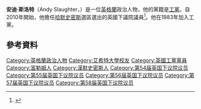 '''安迪·斯洛特'''（Andy Slaughter，{{bd|1960年|9月29日}}）是一位[[英格蘭|英格蘭]]政治人物，他的黨籍是[[工黨_(英國)|工黨]]。自2010年開始，他擔任[[哈默史密斯_(英國國會選區)|哈默史密斯]]選區選出的英國下議院議員<ref>{{cite news |url=http://www.theyworkforyou.com/mp/andrew_slaughter/ealing,_acton_and_shepherd%27s_bush |title=Andy Slaughter at Theyworkforyou.com |accessdate=25 February 2010 |work=theyworkforyou.com |archive-date=2019-07-09 |archive-url=https://web.archive.org/web/20190709171734/https://www.theyworkforyou.com/mp/andrew_slaughter/ealing,_acton_and_shepherd%27s_bush |dead-url=no }}</ref>。他在1983年加入工黨。
==參考資料==
{{Reflist}}


{{DEFAULTSORT:Slaughter, Andy}}
[[Category:英格蘭政治人物|Category:英格蘭政治人物]]
[[Category:艾希特大學校友|Category:艾希特大學校友]]
[[Category:英國工黨黨員|Category:英國工黨黨員]]
[[Category:富勒姆人|Category:富勒姆人]]
[[Category:漢默史密斯人|Category:漢默史密斯人]]
[[Category:第54届英国下议院议员|Category:第54届英国下议院议员]]
[[Category:第55届英国下议院议员|Category:第55届英国下议院议员]]
[[Category:第56届英国下议院议员|Category:第56届英国下议院议员]]
[[Category:第57届英国下议院议员|Category:第57届英国下议院议员]]
[[Category:第58届英国下议院议员|Category:第58届英国下议院议员]]